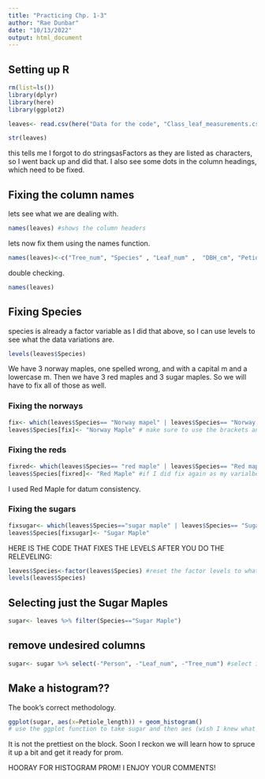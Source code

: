 ```yaml
---
title: "Practicing Chp. 1-3"
author: "Rae Dunbar"
date: "10/13/2022"
output: html_document
---
```

## Setting up R
```r
rm(list=ls())
library(dplyr)
library(here)
library(ggplot2)
```


```r
leaves<- read.csv(here("Data for the code", "Class_leaf_measurements.csv"), stringsAsFactors = TRUE)

```

```r
str(leaves)
```
this tells me I forgot to do stringsasFactors as they are listed as characters, so I went back up and did that. I also see some dots in the column headings, which need to be fixed. 

## Fixing the column names

lets see what we are dealing with.
```r
names(leaves) #shows the column headers
```

lets now fix them using the names function. 
```r
names(leaves)<-c("Tree_num", "Species" , "Leaf_num" ,  "DBH_cm", "Petiole_length" , "Total_length_cm", "Middle_lobe_length_cm" , "Middle_lobe_width_cm", "Person" )
```

double checking. 
```r
names(leaves)
```

## Fixing Species

species is already a factor variable as I did that above, so I can use levels to see what the data variations  are.
```r
levels(leaves$Species)
```
We have 3 norway maples, one spelled wrong, and with a capital m and a lowercase m. Then we have 3 red maples  and 3 sugar maples. So we will have to fix all of those as well. 

### Fixing the norways
```r
fix<- which(leaves$Species== "Norway mapel" | leaves$Species== "Norway maple" )
leaves$Species[fix]<- "Norway Maple" # make sure to use the brackets and not the ()! 
```

### Fixing the reds

```r
fixred<- which(leaves$Species== "red maple" | leaves$Species== "Red maple")
leaves$Species[fixred]<- "Red Maple" #if I did fix again as my varialbe, we may run into some problems later on if we only run parts of this rmd. 
```
I used Red Maple for datum consistency. 

### Fixing the sugars

```r
fixsugar<- which(leaves$Species=="sugar maple" | leaves$Species== "Sugar mapel" | leaves$Species=="Sugar maple")
leaves$Species[fixsugar]<- "Sugar Maple"
```


HERE IS THE CODE THAT FIXES THE LEVELS AFTER YOU DO THE RELEVELING:

```r
leaves$Species<-factor(leaves$Species) #reset the factor levels to what are there, so you can get the new ones. 
levels(leaves$Species)
```


## Selecting just the Sugar Maples

```r
sugar<- leaves %>% filter(Species=="Sugar Maple")
```

## remove undesired columns
```r
sugar<- sugar %>% select(-"Person", -"Leaf_num", -"Tree_num") #select is for columns, slice is for rows, I keep mixing those up!
```

## Make a histogram??

The book's correct methodology. 
```r
ggplot(sugar, aes(x=Petiole_length)) + geom_histogram()
# use the ggplot function to take sugar and then aes (wish I knew what this stood for) so the x axis is petiole length. then you tell it to make a histogram. 
```
It is not the prettiest on the block. Soon I reckon we will learn how to spruce it up a bit and get it ready for prom.

HOORAY FOR HISTOGRAM PROM! I  ENJOY YOUR COMMENTS!
